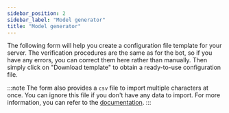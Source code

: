 ```yaml
---
sidebar_position: 2
sidebar_label: "Model generator"
title: "Model generator"
---
```



The following form will help you create a configuration file template for your server. The verification procedures are the same as for the bot, so if you have any errors, you can correct them here rather than manually.
Then simply click on "Download template" to obtain a ready-to-use configuration file.

:::note
The form also provides a `csv` file to import multiple characters at once. You can ignore this file if you don't have any data to import. For more information, you can refer to the [documentation](/docs/commands/administration.md#import-data).
:::

<TemplateForm />